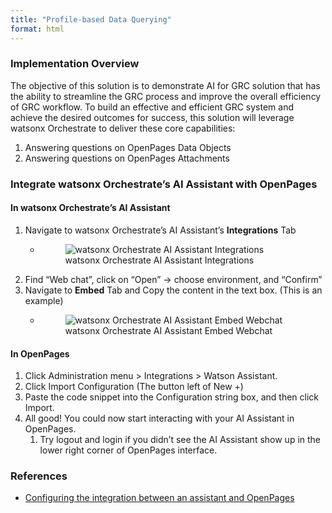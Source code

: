 ```yaml
---
title: "Profile-based Data Querying"
format: html
---
```


### Implementation Overview
The objective of this solution is to demonstrate AI for GRC solution that has the ability to streamline the GRC process and improve the overall efficiency of GRC workflow. To build an effective and efficient GRC system and achieve the desired outcomes for success, this solution will leverage watsonx Orchestrate to deliver these core capabilities:

1. Answering questions on OpenPages Data Objects​
1. Answering questions on OpenPages Attachments​


### Integrate watsonx Orchestrate's AI Assistant with OpenPages

#### In watsonx Orchestrate's AI Assistant

1. Navigate to watsonx Orchestrate's AI Assistant's **Integrations** Tab
   - ![watsonx Orchestrate AI Assistant Integrations](../assets/screenshots/WxA-Integrations.png)
1. Find "Web chat", click on "Open" -> choose environment, and "Confirm"
1. Navigate to **Embed** Tab and Copy the content in the text box. (This is an example)
   - ![watsonx Orchestrate AI Assistant Embed Webchat](../assets/screenshots/WxA-Webchat-embed.png)

#### In OpenPages

1. Click Administration menu > Integrations > Watson Assistant.
1. Click Import Configuration (The button left of New +)
1. Paste the code snippet into the Configuration string box, and then click Import.
1. All good! You could now start interacting with your AI Assistant in OpenPages.
    1. Try logout and login if you didn't see the AI Assistant show up in the lower right corner of OpenPages interface.

### References

- [Configuring the integration between an assistant and OpenPages](https://www.ibm.com/docs/en/openpages/9.0.0?topic=assistant-configuring-integration-between-openpages)